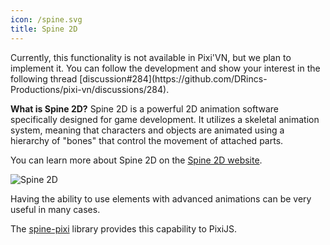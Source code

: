 ```yaml
---
icon: /spine.svg
title: Spine 2D
---
```


<Callout title="This page is under construction" type="warn">
Currently, this functionality is not available in Pixi'VN, but we plan to implement it. You can follow the development and show your interest in the following thread [discussion#284](https://github.com/DRincs-Productions/pixi-vn/discussions/284).
</Callout>

**What is Spine 2D?** Spine 2D is a powerful 2D animation software specifically designed for game development. It utilizes a skeletal animation system, meaning that characters and objects are animated using a hierarchy of "bones" that control the movement of attached parts.

You can learn more about Spine 2D on the [Spine 2D website](https://it.esotericsoftware.com/).

![Spine 2D](https://github.com/user-attachments/assets/2376d014-8d51-4093-b0ac-7ecd510f4c05)

Having the ability to use elements with advanced animations can be very useful in many cases.

The [spine-pixi](https://it.esotericsoftware.com/spine-pixi) library provides this capability to PixiJS.
